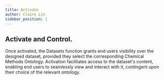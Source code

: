 ```yaml
---
title: Activate
author: Claire Lin
sidebar_position: 1
---
```


## Activate and Control.

Once activated, the Datasets function grants end users visibility over the designed dataset, provided they select the corresponding Chemical Methods Ontology. Activation facilitates access to the dataset's content, enabling end users to seamlessly view and interact with it, contingent upon their choice of the relevant ontology.
